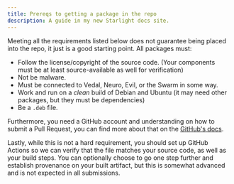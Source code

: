 ```yaml
---
title: Prereqs to getting a package in the repo
description: A guide in my new Starlight docs site.
---
```


Meeting all the requirements listed below does not guarantee being placed into the repo, it just is a good starting point.
All packages must:

- Follow the license/copyright of the source code. (Your components must be at least source-available as well for verification)
- Not be malware.
- Must be connected to Vedal, Neuro, Evil, or the Swarm in some way.
- Work and run on a *clean* build of Debian and Ubuntu (it may need other packages, but they must be dependencies)
- Be a `.deb` file.

Furthermore, you need a GitHub account and understanding on how to submit a Pull Request, you can find more about that on the [GitHub's docs](https://docs.github.com/en/pull-requests/collaborating-with-pull-requests/proposing-changes-to-your-work-with-pull-requests/creating-a-pull-request).

Lastly, while this is not a hard requirement, you should set up GitHub Actions so we can verify that the file matches your source code, as well as your build steps.
You can optionally choose to go one step further and establish provenance on your built artifact, but this is somewhat advanced and is not expected in all submissions.
